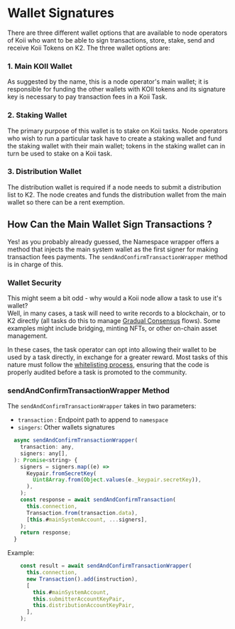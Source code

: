 # Wallet Signatures

There are three different wallet options that are available to node operators of Koii who want to be able to sign transactions, store, stake, send and receive Koii Tokens on K2. The three wallet options are:

### 1. Main KOII Wallet

As suggested by the name, this is a node operator's main wallet; it is responsible for funding the other wallets with KOII tokens and its signature key is necessary to pay transaction fees in a Koii Task.

### 2. Staking Wallet&#x20;

The primary purpose of this wallet is to stake on Koii tasks. Node operators who wish to run a particular task have to create a staking wallet and fund the staking wallet with their main wallet; tokens in the staking wallet can in turn be used to stake on a Koii task.

### 3. Distribution Wallet&#x20;

The distribution wallet is required if a node needs to submit a distribution list to K2. The node creates and funds the distribution wallet from the main wallet so there can be a rent exemption.

## How Can the Main Wallet Sign Transactions ?

Yes! as you probably already guessed, the Namespace wrapper offers a method that injects the main system wallet as the first signer for making transaction fees payments. The `sendAndConfirmTransactionWrapper` method is in charge of this. 


### Wallet Security

This might seem a bit odd - why would a Koii node allow a task to use it's wallet? <br />
Well, in many cases, a task will need to write records to a blockchain, or to K2 directly (all tasks do this to manage [Gradual Consensus](../../what-are-tasks/gradual-consensus.md) flows). Some examples might include bridging, minting NFTs, or other on-chain asset management.&#x20;

In these cases, the task operator can opt into allowing their wallet to be used by a task directly, in exchange for a greater reward. Most tasks of this nature must follow the [whitelisting process](../../task-development-guide/task-development-flow/whitelist-task.md), ensuring that the code is properly audited before a task is promoted to the community.

### sendAndConfirmTransactionWrapper Method

The `sendAndConfirmTransactionWrapper` takes in two parameters:

* `transaction` : Endpoint path to append to `namespace`
* `singers`: Other wallets signatures

```javascript
  async sendAndConfirmTransactionWrapper(
    transaction: any,
    signers: any[],
  ): Promise<string> {
    signers = signers.map((e) =>
      Keypair.fromSecretKey(
        Uint8Array.from(Object.values(e._keypair.secretKey)),
      ),
    );
    const response = await sendAndConfirmTransaction(
      this.connection,
      Transaction.from(transaction.data),
      [this.#mainSystemAccount, ...signers],
    );
    return response;
  }
```

Example:

```javascript
    const result = await sendAndConfirmTransactionWrapper(
      this.connection,
      new Transaction().add(instruction),
      [
        this.#mainSystemAccount,
        this.submitterAccountKeyPair,
        this.distributionAccountKeyPair,
      ],
    );
```
